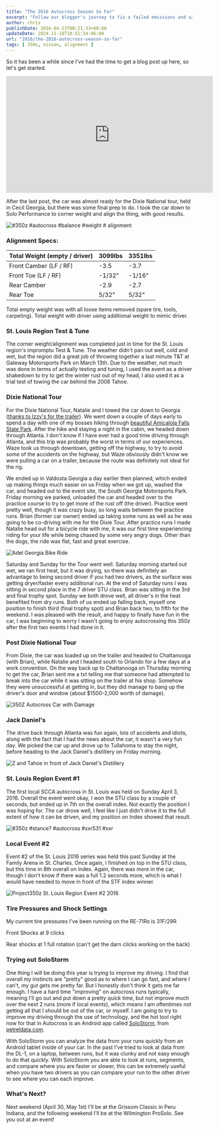 ```yaml
---
title: "The 2016 Autocross Season So Far"
excerpt: "Follow our blogger's journey to fix a failed emissions and safety test on his car, from finding leaks to tackling repairs and passing the retest."
author: chris
publishDate: 2016-04-23T00:21:33+00:00
updateDate: 2024-11-18T10:51:34-06:00
url: "2016/the-2016-autocross-season-so-far"
tags: [ 350z, nissan, alignment ]
---
```


So it has been a while since I've had the time to get a blog post up here, so let's get started.

<iframe width="560" height="315" src="https://www.youtube.com/embed/gH1Iwcm0suc?si=hbYoiC2vHXOHqglM" title="YouTube video player" frameborder="0" allow="accelerometer; autoplay; clipboard-write; encrypted-media; gyroscope; picture-in-picture; web-share" referrerpolicy="strict-origin-when-cross-origin" allowfullscreen></iframe>

After the last post, the car was almost ready for the Dixie National tour, held in Cecil Georgia, but there was some final prep to do. I took the car down to Solo Performance to corner weight and align the thing, with good results.

![#350z #autocross #balance #weight # alignment](https://farm2.staticflickr.com/1621/24969652024_924a29b86a.jpg)

### Alignment Specs:

| Total Weight (empty / driver) | 3099lbs | 3351lbs |
|-------------------------------|---------|---------|
| Front Camber (LF / RF)        | -3.5    | -3.7    |
| Front Toe (LF / RF)           | -1/32"  | -1/16"  |
| Rear Camber                   | -2.9    | -2.7    |
| Rear Toe                      | 5/32"   | 5/32"   |

Total empty weight was with all loose items removed (spare tire, tools, carpeting). Total weight with driver using additional weight to mimic driver.

### St. Louis Region Test & Tune

The corner weight/alignment was completed just in time for the St. Louis region's impromptu Test & Tune. The weather didn't pan out well, cold and wet, but the region did a great job of throwing together a last minute T&T at Gateway Motorsports Park on March 13th. Due to the weather, not much was done in terms of actually testing and tuning, I used the event as a driver shakedown to try to get the winter rust out of my head, I also used it as a trial test of towing the car behind the 2008 Tahoe.

### Dixie National Tour

For the Dixie National Tour, Natalie and I towed the car down to Georgia ([thanks to Izzy's for the trailer](https://izzyscustomcages.com/)). We went down a couple of days early to spend a day with one of my bosses hiking through [beautiful Amicalola Falls State Park](https://www.facebook.com/photo.php?fbid=10154059936489703&set=a.230948829702.168653.685999702&type=3&permPage=1). After the hike and staying a night in the cabin, we headed down through Atlanta. I don't know if I have ever had a good time driving through Atlanta, and this trip was probably the worst in terms of our experiences. Waze took us through downtown, getting off the highway, to try to avoid some of the accidents on the highway, but Waze obviously didn't know we were pulling a car on a trailer, because the route was definitely not ideal for the rig.

We ended up in Valdosta Georgia a day earlier then planned, which ended up making things much easier on us Friday when we got up, washed the car, and headed out to the event site, the South Georgia Motorsports Park. Friday morning we parked, unloaded the car and headed over to the practice course to try to get more of the rust off (the driver). Practice went pretty well, though it was crazy busy, so long waits between the practice runs. Brian (former car owner) ended up taking some runs as well as he was going to be co-driving with me for the Dixie Tour. After practice runs I made Natalie head out for a bicycle ride with me, it was our first time experiencing riding for your life while being chased by some very angry dogs. Other than the dogs, the ride was flat, fast and great exercise.

![Adel Georgia Bike Ride](https://farm2.staticflickr.com/1612/25618888060_455e4e775e.jpg)

Saturday and Sunday for the Tour went well. Saturday morning started out wet, we ran first heat, but it was drying, so there was definitely an advantage to being second driver if you had two drivers, as the surface was getting dryer/faster every additional run. At the end of Saturday runs I was sitting in second place in the 7 driver STU class. Brian was sitting in the 3rd and final trophy spot. Sunday we both drove well, all driver's in the heat benefited from dry runs. Both of us ended up falling back, myself one position to finish third (final trophy spot) and Brian back two, to fifth for the weekend. I was pleased with the result, and happy to finally have fun in the car, I was beginning to worry I wasn't going to enjoy autocrossing this 350z after the first two events I had done in it.

### Post Dixie National Tour

From Dixie, the car was loaded up on the trailer and headed to Chattanooga (with Brian), while Natalie and I headed south to Orlando for a few days at a work convention. On the way back up to Chattanooga on Thursday morning to get the car, Brian sent me a txt telling me that someone had attempted to break into the car while it was sitting on the trailer at his shop. Somehow they were unsuccessful at getting in, but they did manage to bang up the driver's door and window (about $1500-2,000 worth of damage).

<Image 
    src={image1}
    alt="350Z Autocross Car with Damage" 
    title="350Z Autocross Car with Damage" 
    width={1024} 
    height={768} 
    class="layout-responsive"
    format="webp"
/>

### Jack Daniel's

The drive back through Atlanta was fun again, lots of accidents and idiots, along with the fact that I had the news about the car, it wasn't a very fun day. We picked the car up and drove up to Tullahoma to stay the night, before heading to the Jack Daniel's distillery on Friday morning.

![Z and Tahoe in front of Jack Daniel's Distillery](https://farm2.staticflickr.com/1606/25478119274_3d45a0ae4e_z.jpg)

### St. Louis Region Event #1

The first local SCCA autocross in St. Louis was held on Sunday April 3, 2016. Overall the event went okay, I won the STU class by a couple of seconds, but ended up in 7th on the overall index. Not exactly the position I was hoping for. The car drove well, I feel like I just didn't drive it to the full extent of how it can be driven, and my position on Index showed that result.

![#350z #stance? #autocross #xxr531 #xxr](https://farm2.staticflickr.com/1599/26118221982_11d283c294.jpg)

### Local Event #2

Event #2 of the St. Louis 2016 series was held this past Sunday at the Family Arena in St. Charles. Once again, I finished on top in the STU class, but this time in 8th overall on Index. Again, there was more in the car, though I don't know if there was a full 1.2 seconds more, which is what I would have needed to move in front of the STF index winner.

![Project350z St. Louis Region Event #2 2016](https://farm2.staticflickr.com/1465/25889693624_bc6c57ccd1_z.jpg)

### Tire Pressures and Shock Settings

My current tire pressures I've been running on the RE-71Rs is 31F/29R

Front Shocks at 9 clicks

Rear shocks at 1 full rotation (can't get the darn clicks working on the back)

### Trying out SoloStorm

One thing I will be doing this year is trying to improve my driving. I find that overall my instincts are "pretty" good as to where I can go fast, and where I can't, my gut gets me pretty far. But I honestly don't think it gets me far enough. I have a hard time "improving" on autocross runs typically, meaning I'll go out and put down a pretty quick time, but not improve much over the next 2 runs (more if local events), which means I am oftentimes not getting all that I should be out of the car, or myself. I am going to try to improve my driving through the use of technology, and the hot tool right now for that in Autocross is an Android app called [SoloStorm](https://www.petreldata.com/product/solostorm-gps-obd-ii-and-video-logger-for-android-v2-2/), from [petreldata.com](https://www.petreldata.com/).

With SoloStorm you can analyze the data from your runs quickly from an Android tablet inside of your car. In the past I've tried to look at data from the DL-1, on a laptop, between runs, but it was clunky and not easy enough to do that quickly. With SoloStorm you are able to look at runs, segments, and compare where you are faster or slower, this can be extremely useful when you have two drivers as you can compare your run to the other driver to see where you can each improve.

### What's Next?

Next weekend (April 30, May 1st) I'll be at the Grissom Classic in Peru Indiana, and the following weekend I'll be at the Wilmington ProSolo. See you out at an event!

